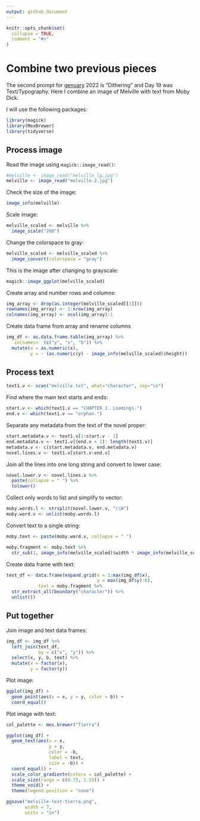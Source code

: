 ```yaml
---
output: github_document
---
```


<!-- README.md is generated from README.Rmd. Please edit that file -->

```r
knitr::opts_chunk$set(
  collapse = TRUE,
  comment = "#>"
)
```

# Combine two previous pieces

<!-- badges: start -->
<!-- badges: end -->

The second prompt for [genuary](https://genuary.art) 2022 is "Dithering" and Day 19 was Text/Typography. Here I combine an image of Melville with text from Moby Dick. 

I will use the following packages:
```r
library(magick)
library(MexBrewer)
library(tidyverse)
```

## Process image

Read the image using `magick::image_read()`:
```r
#melville <- image_read("melville_lg.jpg")
melville <- image_read("melville-2.jpg")
```

Check the size of the image: 
```r
image_info(melville)
```

Scale image:
```r
melville_scaled <- melville %>% 
  image_scale("200")
```

Change the colorspace to gray:
```r
melville_scaled <- melville_scaled %>% 
  image_convert(colorspace = "gray")
```

This is the image after changing to grayscale:
```r
magick::image_ggplot(melville_scaled)
```

Create array and number rows and columns:
```r
img_array <- drop(as.integer(melville_scaled[[1]]))
rownames(img_array) <- 1:nrow(img_array)
colnames(img_array) <- ncol(img_array):1
```

Create data frame from array and rename columns
```r
img_df <- as.data.frame.table(img_array) %>% 
  `colnames<-`(c("y", "x", "b")) %>%
  mutate(x = as.numeric(x),
         y = - (as.numeric(y) - image_info(melville_scaled)$height))
```

## Process text

```r
text1.v <- scan("melville.txt", what="character", sep="\n")
```

Find where the main text starts and ends:
```r
start.v <- which(text1.v == "CHAPTER 1. Loomings.")
end.v <- which(text1.v == "orphan.")
```

Separate any metadata from the text of the novel proper:
```r
start.metadata.v <- text1.v[1:start.v - 1]
end.metadata.v <- text1.v[(end.v + 1): length(text1.v)]
metadata.v <- c(start.metadata.v, end.metadata.v)
novel.lines.v <- text1.v[start.v:end.v]
```

Join all the lines into one long string and convert to lower case:
```r
novel.lower.v <- novel.lines.v %>%
  paste(collapse = " ") %>%
  tolower()
```

Collect only words to list and simplify to vector:
```r
moby.words.l <- strsplit(novel.lower.v, "\\W")
moby.word.v <- unlist(moby.words.l)
```

Convert text to a single string:
```r
moby.text <- paste(moby.word.v, collapse = " ")
```

```r
moby.fragment <- moby.text %>%
  str_sub(1, image_info(melville_scaled)$width * image_info(melville_scaled)$height)
```

Create data frame with text:
```r
text_df <- data.frame(expand.grid(x = 1:max(img_df$x),
                                  y = max(img_df$y):0),
            text = moby.fragment %>%
  str_extract_all(boundary("character")) %>% 
  unlist())

```

## Put together

Join image and text data frames:
```r
img_df <- img_df %>%
  left_join(text_df,
            by = c("x", "y")) %>%
  select(x, y, b, text) %>%
  mutate(x = factor(x),
         y = factor(y))
```

Plot image:
```r
ggplot(img_df) +
  geom_point(aes(x = x, y = y, color = b)) +
  coord_equal()
```

Plot image with text:
```r
col_palette <- mex.brewer("Tierra")

ggplot(img_df) +
  geom_text(aes(x = x, 
                y = y, 
                color = -b, 
                label = text,
                size = -b)) +
  coord_equal() + 
  scale_color_gradientn(colors = col_palette) +
  scale_size(range = c(0.75, 1.55)) +
  theme_void() +
  theme(legend.position = "none")

ggsave("melville-text-tierra.png", 
       width = 7,
       units = "in")
```
